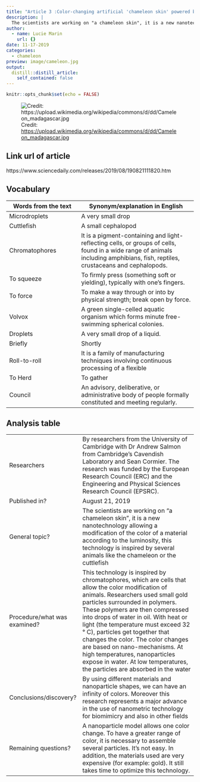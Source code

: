 ```yaml
---
title: "Article 3 :Color-changing artificial 'chameleon skin' powered by nanomachines"
description: |
  The scientists are working on "a chameleon skin", it is a new nanotechnology allowing a modification of the color of a material according to the luminosity, this technology is inspired by several animals like the chameleon or the cuttlefish
author:
  - name: Lucie Marin
    url: {}
date: 11-17-2019
categories:
  - chameleon
preview: image/cameleon.jpg
output:
  distill::distill_article:
    self_contained: false
---
```


```r
knitr::opts_chunk$set(echo = FALSE)
```

![ Credit: [ https://upload.wikimedia.org/wikipedia/commons/d/dd/Cameleon_madagascar.jpg ]() ](image/cameleon.jpg)

## Link url of article

https://www.sciencedaily.com/releases/2019/08/190821111820.htm

## Vocabulary 

| Words from the text | Synonym/explanation in English |
| ------------------- | ------------------------------ |
| Microdroplets              | A very small drop                |
| Cuttlefish              | A small cephalopod                |
| Chromatophores              | It is a pigment-containing and light-reflecting cells, or groups of cells, found in a wide range of animals including amphibians, fish, reptiles, crustaceans and cephalopods.                |
| To squeeze              | To firmly press (something soft or yielding), typically with one's fingers.                |
| To force              | To make a way through or into by physical strength; break open by force.                |
| Volvox              | A green single-celled aquatic organism which forms minute free-swimming spherical colonies.                |
| Droplets              | A very small drop of a liquid.                |
| Briefly              | Shortly                |
| Roll-to-roll              | It is a family of manufacturing techniques involving continuous processing of a flexible                |
| To Herd              |To gather                 |
| Council              | An advisory, deliberative, or administrative body of people formally constituted and meeting regularly.                |


## Analysis table 

|                              |                                                                     |
| ---------------------------- | ------------------------------------------------------------------- |
| Researchers                  | By researchers from the University of Cambridge with Dr Andrew Salmon from Cambridge's Cavendish Laboratory and Sean Cormier. The research was funded by the European Research Council (ERC) and the Engineering and Physical Sciences Research Council (EPSRC).               |
| Published in?                | August 21, 2019                                                     |
| General topic?               | The scientists are working on "a chameleon skin", it is a new nanotechnology allowing a modification of the color of a material according to the luminosity, this technology is inspired by several animals like the chameleon or the cuttlefish                     |
| Procedure/what was examined? | This technology is inspired by chromatophores, which are cells that allow the color modification of animals. Researchers used small gold particles surrounded in polymers. These polymers are then compressed into drops of water in oil.   With heat or light (the temperature must exceed 32 ° C), particles get together that changes the color.    The color changes are based on nano-mechanisms.      At high temperatures, nanoparticles expose in water. At low temperatures, the particles are absorbed in the water                  |
| Conclusions/discovery?       | By using different materials and nanoparticle shapes, we can have an infinity of colors. Moreover this research represents a major advance in the use of nanometric technology for biomimicry and also in other fields           |
| Remaining questions?         | A nanoparticle model allows one color change. To have a greater range of color, it is necessary to assemble several particles. It's not easy. In addition, the materials used are very expensive (for example: gold). It still takes time to optimize this technology.        |


